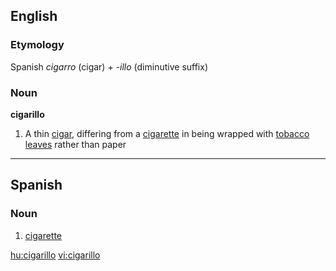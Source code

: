 ==English==

===Etymology===

Spanish ''cigarro'' (cigar) + ''-illo'' (diminutive suffix)

===Noun===
'''cigarillo'''

# A thin [[cigar]], differing from a [[cigarette]] in being wrapped with [[tobacco]] [[leave]]s rather than paper

----

==Spanish==

===Noun===
{{es-noun-m}}

# [[cigarette]]

[[hu:cigarillo]]
[[vi:cigarillo]]